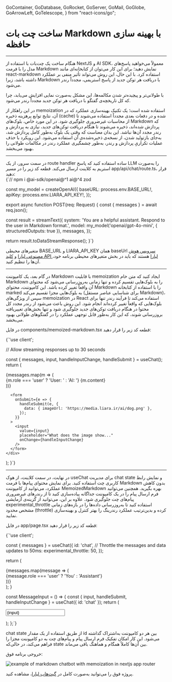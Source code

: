   GoContainer,
  GoDatabase,
  GoRocket,
  GoServer,
  GoMail,
  GoGlobe,
  GoArrowLeft,
  GoTelescope,
} from "react-icons/go";


<Layout>
<Head>
<title>مستندات ساخت چت‌بات مبتنی بر مارک داون با حافظه - لیارا</title>
<meta property="og:title" content="مستندات خدمات رایانش ابری لیارا" />
<meta property="og:description" content="مستندات مربوط به ساخت چت‌بات مبتنی بر Markdown همراه با بهینه‌سازی حافظه با استفاده از سرویس هوش مصنوعی لیارا"  />
</Head>


# ساخت چت بات Markdown با بهینه سازی حافظه
<hr className="mb-2" />

هنگام ساخت یک چت‌بات با استفاده از NextJS و AI SDK، معمولاً می‌خواهید پاسخ‌های مدل را با فرمت Markdown نمایش دهید؛ برای این کار می‌توان از کتابخانه‌ای مانند <Important>react-markdown</Important> استفاده کرد.
با این حال، این روش می‌تواند تأثیر منفی بر عملکرد داشته باشد، زیرا Markdown با دریافت هر توکن جدید از پاسخ استریمی، مجدداً رندر می‌شود.
<div className="h-2" />

با طولانی‌تر و پیچیده‌تر شدن مکالمه‌ها، این مشکل به‌صورت نمایی افزایش می‌یابد، چرا که کل تاریخچه‌ی گفتگو با دریافت هر توکن جدید مجدداً رندر می‌شود.
<div className="h-2" />

در این راهکار از memoization استفاده شده است؛ یک تکنیک بهینه‌سازی عملکرد که در آن، نتایج توابع پرهزینه ذخیره (cache) شده و در دفعات بعدی مجدداً استفاده می‌شوند تا از محاسبات غیرضروری جلوگیری شود.
در این مورد خاص، بلوک‌های Markdown که پردازش شده‌اند، ذخیره می‌شوند تا هنگام دریافت توکن‌های جدید، نیازی به پردازش و رندر مجدد آن‌ها نباشد.
این بدان معناست که وقتی یک بلوک به‌طور کامل پردازش شد، به‌جای بازتولید شدن، از نسخه‌ی ذخیره‌شده‌ی آن استفاده می‌شود.
این رویکرد با حذف عملیات تکراریِ پردازش و رندر، به‌طور چشمگیری عملکرد رندر در مکالمات طولانی را بهبود می‌بخشد.


<hr className="mb-2" />
<Section id='server' title='سرور' />
در سمت سرور، از یک route handler ساده استفاده کنید که پاسخ LLM را به‌صورت استریم به کلاینت ارسال می‌کند.
قطعه کد زیر را در مسیر <Important>app/api/chat/route.ts</Important>، قرار دهید: 

<div className="h-2" />
<div dir='ltr'>
    <Highlight className="js">
        {`// npm i @ai-sdk/openai@^1 ai@^4 zod


const my_model = createOpenAI({
  baseURL: process.env.BASE_URL!,
  apiKey: process.env.LIARA_API_KEY!,
});


export async function POST(req: Request) {
  const { messages } = await req.json();

  const result = streamText({
    system:
      'You are a helpful assistant. Respond to the user in Markdown format.',
    model: my_model('openai/gpt-4o-mini', { structuredOutputs: true }),
    messages,
  });

  return result.toDataStreamResponse();
}`}
    </Highlight>
</div>
<Alert variant="info">
<p>
متغیرهای محیطی <Important>BASE_URL</Important> و <Important>LIARA_API_KEY</Important> همان baseUrl <a href="https://liara.ir/products/ai/" className="text-[#2196f3]">سرویس هوش مصنوعی لیارا</a> و <a href="/references/api/about/#api-access-key" className="text-[#2196f3]">کلید API لیارا</a> هستند که باید در بخش متغیرهای محیطی برنامه خود، آن‌ها را تنظیم کنید. 
</p>
</Alert>
<hr className="mb-2" />

<Section id='memoized-markdown-component' title='کامپوننت Markdown با بهینه‌سازی حافظه' />

در گام بعد، یک کامپوننت Markdown با قابلیت memoization ایجاد کنید که متن خام Markdown را به بلوک‌هایی تقسیم کرده و تنها زمانی به‌روزرسانی می‌شود که محتوای آن واقعاً تغییر کرده باشد.
این کامپوننت، محتوای Markdown را با استفاده از کتابخانه marked به بلوک‌هایی مجزا تقسیم می‌کند (برای شناسایی عناصر مستقل Markdown)، سپس از ویژگی‌های memoization در React استفاده می‌کند تا فرآیند رندر تنها برای بلوک‌هایی که واقعاً تغییر کرده‌اند انجام شود.
این روش باعث می‌شود از رندر مجدد کل محتوا در هنگام دریافت توکن‌های جدید جلوگیری شود و تنها بخش‌های تغییر‌یافته بروزرسانی شوند، که این کار به‌طور قابل توجهی عملکرد را در گفتگوهای طولانی بهبود می‌بخشد.

در فایل <Important>components/memoized-markdown.tsx</Important> قطعه کد زیر را قرار دهید: 

<div className="h-2" />
<div dir='ltr'>
    <Highlight className="js">
        {`'use client';


// Allow streaming responses up to 30 seconds

  const { messages, input, handleInputChange, handleSubmit } = useChat();
  return (
    <div>
      {messages.map(m => (
        <div key={m.id}>
          {m.role === 'user' ? 'User: ' : 'AI: '}
          {m.content}
        </div>
      ))}

      <form
        onSubmit={e => {
          handleSubmit(e, {
            data: { imageUrl: 'https://media.liara.ir/ai/dog.png' },
          });
        }}
      >
        <input
          value={input}
          placeholder="What does the image show..."
          onChange={handleInputChange}
        />
      </form>
    </div>
  );
}`}
    </Highlight>
</div>

<hr className="mb-2" />
<Section id='client' title='کلاینت' />

در نهایت، در سمت کلاینت، از هوک <Important>useChat</Important> برای مدیریت chat state و نمایش رابط کاربری چت استفاده کنید.
برای نمایش محتوای پیام‌ها با فرمت Markdown بدون کاهش عملکرد، می‌توانید از کامپوننت <Important>MemoizedMarkdown</Important> بهره بگیرید.
همچنین می‌توانید فرم ارسال پیام را در یک کامپوننت جداگانه پیاده‌سازی کنید تا از رندرهای غیرضروری پیام‌های چت جلوگیری شود.
علاوه بر این، می‌توانید از گزینه‌ی آزمایشی <Important>experimental_throttle</Important> استفاده کنید تا به‌روزرسانی داده‌ها را در بازه‌های زمانی مشخص محدود (throttle) کرده و بدین‌ترتیب عملکرد رندرینگ را بهتر کنترل و بهینه‌سازی نمایید.

<div className="h-2" />  

در فایل <Important>app/page.tsx</Important> قطعه کد زیر را قرار دهید: 

<div className="h-2" />
<div dir='ltr'>
    <Highlight className="js">
        {`'use client';


  const { messages } = useChat({
    id: 'chat',
    // Throttle the messages and data updates to 50ms:
    experimental_throttle: 50,
  });

  return (
    <div className="flex flex-col w-full max-w-xl py-24 mx-auto stretch">
      <div className="space-y-8 mb-4">
        {messages.map(message => (
          <div key={message.id}>
            <div className="font-bold mb-2">
              {message.role === 'user' ? 'You' : 'Assistant'}
            </div>
            <div className="prose space-y-2">
              <MemoizedMarkdown id={message.id} content={message.content} />
            </div>
          </div>
        ))}
      </div>
      <MessageInput />
    </div>
  );
}

const MessageInput = () => {
  const { input, handleSubmit, handleInputChange } = useChat({ id: 'chat' });
  return (
    <form onSubmit={handleSubmit}>
      <input
        className="fixed bottom-0 w-full max-w-xl p-2 mb-8 dark:bg-zinc-900 border border-zinc-300 dark:border-zinc-800 rounded shadow-xl"
        placeholder="Say something..."
        value={input}
        onChange={handleInputChange}
      />
    </form>
  );
};`}
    </Highlight>
</div>
<div className="h-2" />

<Alert variant="info">
<p>
chat state از طریق استفاده از یک مقدار id بین هر دو کامپوننت به‌اشتراک گذاشته می‌شود.
این کار امکان تفکیک فرم ارسال پیام و پیام‌های چت به دو کامپوننت مجزا را فراهم می‌کند، در حالی‌که state بین آن‌ها کاملاً همگام و هماهنگ باقی می‌ماند.
</p>
</Alert>


خروجی برنامه فوق: 

<div className="h-2" />  
<img src="https://media.liara.ir/ai/ai-sdk/cookbook/nextjs/markdown-chatbot-with-memoization.png" alt="example of markdown chatbot with memoization in nextjs app router"/>
<div className="h-2" />  

<Alert variant="success">
<p>
پروژه فوق را می‌توانید به‌صورت کامل در <a href="https://github.com/liara-cloud/ai-sdk-examples/tree/master/NextJS/markdown-chatbot-with-memoization" className="text-[#2196f3]">گیت‌هاب لیارا</a>، مشاهده کنید. 
</p>
</Alert>

</Layout>